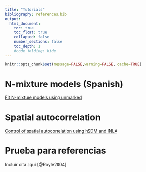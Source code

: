```yaml
---
title: "Tutorials"
bibliography: references.bib
output:
  html_document:
    toc: true
    toc_float: true
    collapsed: false
    number_sections: false
    toc_depth: 1
    #code_folding: hide
---
```


```r
knitr::opts_chunk$set(message=FALSE,warning=FALSE, cache=TRUE)
```



# N-mixture models (Spanish)

[Fit N-mixture models using unmarked](https://jabiologo.github.io/web/tutorials/nmixture.html)

# Spatial autocorrelation

[Control of spatial autocorrelation using hSDM and INLA](https://jabiologo.github.io/web/tutorials/example_INLA.html)

# Prueba para referencias

Incluir cita aquí [@Royle2004]

